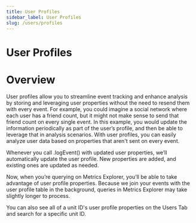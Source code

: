 ```yaml
---
title: User Profiles
sidebar_label: User Profiles
slug: /users/profiles
---
```


# User Profiles

# Overview

User profiles allow you to streamline event tracking and enhance analysis by storing and leveraging user properties without the need to resend them with every event. For example, you could imagine a social network where each user has a friend count, but it might not make sense to send that friend count on every single event. In this example, you would update the information periodically as part of the user’s profile, and then be able to leverage that in analysis scenarios. With user profiles, you can easily analyze user data based on properties that aren't sent on every event.

Whenever you call .logEvent() with updated user properties, we’ll automatically update the user profile. New properties are added, and existing ones are updated as needed.

Now, when you’re querying on Metrics Explorer, you’ll be able to take advantage of user profile properties. Because we join your events with the user profile table in the background, queries in Metrics Explorer may take slightly longer to process.

You can also see all of a unit ID's user profile properties on the Users Tab and search for a specific unit ID.
